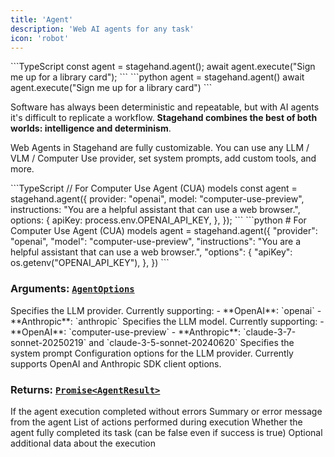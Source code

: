 ```yaml
---
title: 'Agent'
description: 'Web AI agents for any task'
icon: 'robot'
---
```


<Tabs>
<Tab title="TypeScript">
```TypeScript
const agent = stagehand.agent();
await agent.execute("Sign me up for a library card");
```
</Tab>
<Tab title="Python">
```python
agent = stagehand.agent()
await agent.execute("Sign me up for a library card")
```
</Tab>
</Tabs>

Software has always been deterministic and repeatable, but with AI agents it's difficult to replicate a workflow. **Stagehand combines the best of both worlds: intelligence and determinism**.

Web Agents in Stagehand are fully customizable. You can use any LLM / VLM / Computer Use provider, set system prompts, add custom tools, and more.

<Tabs>
<Tab title="TypeScript">
```TypeScript
// For Computer Use Agent (CUA) models
const agent = stagehand.agent({
  provider: "openai",
  model: "computer-use-preview",
  instructions: "You are a helpful assistant that can use a web browser.",
  options: {
    apiKey: process.env.OPENAI_API_KEY,
  },
});
```
</Tab>
<Tab title="Python">
```python
# For Computer Use Agent (CUA) models
agent = stagehand.agent({
  "provider": "openai",
  "model": "computer-use-preview",
  "instructions": "You are a helpful assistant that can use a web browser.",
  "options": {
    "apiKey": os.getenv("OPENAI_API_KEY"),
  },
})
```
</Tab>
</Tabs>

### **Arguments:** [`AgentOptions`](https://github.com/browserbase/stagehand/blob/main/types/agent.ts)

<ParamField path="provider" type="string" required>
  Specifies the LLM provider.
  Currently supporting:
  - **OpenAI**:  `openai`
  - **Anthropic**:  `anthropic`
</ParamField>

<ParamField path="model" type="string" required>
  Specifies the LLM model.
  Currently supporting:
  - **OpenAI**:  `computer-use-preview`
  - **Anthropic**:  `claude-3-7-sonnet-20250219` and `claude-3-5-sonnet-20240620`
</ParamField>

<ParamField path="instructions" type="string">
  Specifies the system prompt
</ParamField>

<ParamField path="options" type="object">
  Configuration options for the LLM provider. Currently supports OpenAI and Anthropic SDK client options. 
</ParamField>

### **Returns:** [`Promise<AgentResult>`](https://github.com/browserbase/stagehand/blob/main/types/agent.ts)

  <ParamField path="success" type="boolean">
    If the agent execution completed without errors
  </ParamField>

  <ParamField path="message" type="string">
    Summary or error message from the agent
  </ParamField>

  <ParamField path="actions" type="AgentAction[]">
    List of actions performed during execution
  </ParamField>

  <ParamField path="completed" type="boolean">
    Whether the agent fully completed its task (can be false even if success is true)
  </ParamField>

  <ParamField path="metadata" type="Record<string, unknown>">
    Optional additional data about the execution
  </ParamField>





